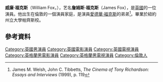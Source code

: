 {{Infobox person
| name = 
| birth_name = William Fox
| birth_date = {{birth date and age|1939|5|19|df=y}}
| birth_place = {{ENG}}[[倫敦|倫敦]]
| death_date =
| death_place =
| death_cause =
| resting_place =
| residence = {{ENG}}[[倫敦|倫敦]]
| other_names = Willie Fox<br />Jim Fox
| years_active= 1950–1970; 1983–現在
| spouse = {{marriage|Mary Elizabeth Piper|1973}}
| children = {{unbulleted list|[[勞倫斯·福克斯|勞倫斯·福克斯]] |Lydia Fox |Robin Fox |Tom Fox |[[傑克·福克斯|傑克·福克斯]]}}
| parents = Robin Fox<br />Angela Worthington
| relatives = 
| website =
}}
'''威廉·福克斯'''（William Fox，{{bd|1939年|5月19日}}），艺名'''詹姆斯·福克斯'''（James Fox），是[[英國|英國]]的一位演員。他出生在倫敦的一個演員家庭，是演員[[愛德華·福克斯|愛德華·福克斯]]的弟弟<ref>James M. Welsh, John C. Tibbetts, ''The Cinema of Tony Richardson: Essays and Interviews'' (1999), p. 119</ref>。畢業於紐約州立大學帕齊斯校。

==參考資料==
{{Reflist}}

{{DEFAULTSORT:Fox, James}}
[[Category:英國男演員|Category:英國男演員]]
[[Category:英國電影演員|Category:英國電影演員]]
[[Category:英國電視演員|Category:英國電視演員]]
[[Category:英格蘭男電影演員|Category:英格蘭男電影演員]]
[[Category:英格蘭男電視演員|Category:英格蘭男電視演員]]
[[Category:倫敦人|Category:倫敦人]]